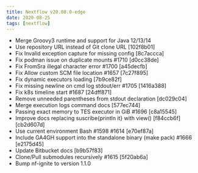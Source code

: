 ```yaml
---
title: Nextflow v20.08.0-edge
date: 2020-08-25
tags: [nextflow]
---
```


- Merge Groovy3 runtime and support for Java 12/13/14
- Use repository URL instead of Git clone URL [102f8b01]
- Fix Invalid exception capture for missing config [8c7accca]
- Fix podman issue on duplicate mounts #1710 [d0cc38de]
- Fix FromSra illegal character error #1700 [a45decfb]
- Fix Allow custom SCM file location #1657 [7c27f895]
- Fix dynamic executors loading [7b9ce82f]
- Fix missing newline on cmd log stdout/err #1705 [1416a388]
- Fix k8s timeline start #1687 [24dff871]
- Remove unneeded parentheses from stdout declaration [dc029c04]
- Merge execution logs command docs [577ec744]
- Passing exact memory to TES executor in GiB #1696 [c8a15545]
- Improve docs replacing suscribe{println it} with view() [f84ccb6f] [cb2d607d]
- Use current environment Bash #1598 #1614 [e70ef87a]
- Include GA4GH support into the standalone binary (make pack) #1666 [e2175d45]
- Update Bitbucket docs [b9b57f83]
- Clone/Pull submodules recursively #1615 [5f20ab6a]
- Bump nf-ignite to version 1.1.0
